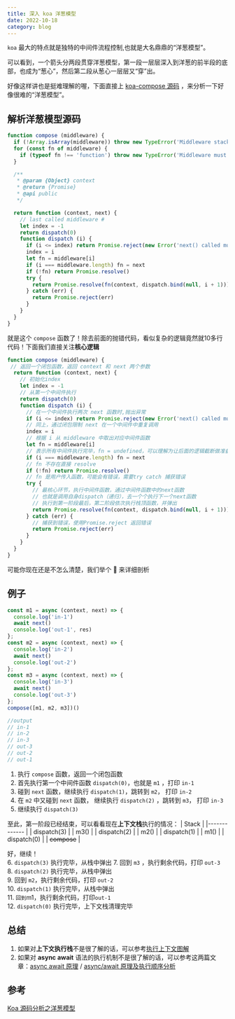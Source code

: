 ```yaml
---
title: 深入 koa 洋葱模型
date: 2022-10-18
category: blog
---
```


`koa` 最大的特点就是独特的中间件流程控制,也就是大名鼎鼎的“洋葱模型”。
<ImagePreview src='/img/onion.png' />

可以看到，一个箭头分两段贯穿洋葱模型，第一段一层层深入到洋葱的前半段的底部，也成为“葱心”，然后第二段从葱心一层层又“穿”出。  

好像这样讲也是挺难理解的喔，下面直接上 [koa-compose 源码](https://github.com/koajs/compose/blob/master/index.js) ，来分析一下好像很难的“洋葱模型”。
## 解析洋葱模型源码

```js showLineNumbers
function compose (middleware) {
  if (!Array.isArray(middleware)) throw new TypeError('Middleware stack must be an array!')
  for (const fn of middleware) {
    if (typeof fn !== 'function') throw new TypeError('Middleware must be composed of functions!')
  }

  /**
   * @param {Object} context
   * @return {Promise}
   * @api public
   */

  return function (context, next) {
    // last called middleware #
    let index = -1
    return dispatch(0)
    function dispatch (i) {
      if (i <= index) return Promise.reject(new Error('next() called multiple times'))
      index = i
      let fn = middleware[i]
      if (i === middleware.length) fn = next
      if (!fn) return Promise.resolve()
      try {
        return Promise.resolve(fn(context, dispatch.bind(null, i + 1)))
      } catch (err) {
        return Promise.reject(err)
      }
    }
  }
}
```

就是这个 `compose` 函数了！除去前面的抛错代码，看似复杂的逻辑竟然就10多行代码！下面我们直接关注**核心逻辑**  

```js showLineNumbers {22,23}
function compose (middleware) {
 // 返回一个闭包函数，返回 context 和 next 两个参数
  return function (context, next) {
    // 初始化index
    let index = -1
    // 从第一个中间件执行
    return dispatch(0)
    function dispatch (i) {
      // 在一个中间件执行两次 next 函数时,抛出异常
      if (i <= index) return Promise.reject(new Error('next() called multiple times'))
      // 同上，通过闭包限制 next 在一个中间件中重复调用
      index = i
      // 根据 i 从 middleware 中取出对应中间件函数
      let fn = middleware[i]
      // 表示所有中间件执行完毕，fn = undefined，可以理解为让后面的逻辑截断做准备
      if (i === middleware.length) fn = next
      // fn 不存在直接 resolve
      if (!fn) return Promise.resolve()
      // fn 是用户传入函数，可能会有错误，需要try catch 捕获错误
      try {
        // 最核心环节，执行中间件函数，通过中间件函数中的next函数
        // 也就是调用自身dispatch（递归），去一个个执行下一个next函数
        // 执行到第一阶段最后，第二阶段依次执行栈顶函数，并弹出
        return Promise.resolve(fn(context, dispatch.bind(null, i + 1)))
      } catch (err) {
        // 捕获到错误，使用Promise.reject 返回错误
        return Promise.reject(err)
      }
    }
  }
}
```
可能你现在还是不怎么清楚，我们举个 🌰 来详细剖析

## 例子
```js showLineNumbers
const m1 = async (context, next) => {
  console.log('in-1')
  await next()
  console.log('out-1', res)
};
const m2 = async (context, next) => {
  console.log('in-2')
  await next()
  console.log('out-2')
};
const m3 = async (context, next) => {
  console.log('in-3')
  await next()
  console.log('out-3')
};
compose([m1, m2, m3])()

//output
// in-1
// in-2
// in-3
// out-3
// out-2
// out-1
```
1. 执行 `compose` 函数，返回一个闭包函数  
2. 首先执行第一个中间件函数 `dispatch(0)`，也就是 `m1` ，打印 `in-1`  
3. 碰到 `next` 函数，继续执行 `dispatch(1)`，跳转到 `m2`， 打印 `in-2`  
4. 在 `m2` 中又碰到 `next` 函数， 继续执行 `dispatch(2)` ，跳转到 `m3`， 打印 `in-3`  
5. 继续执行 `dispatch(3)`  

至此，第一阶段已经结束，可以看看现在**上下文栈**执行的情况： 
| Stack        |
|------------- |
| dispatch(3)  |
| m3()         |
| dispatch(2)  |
| m2()         |
| dispatch(1)  |
| m1()         |
| dispatch(0)  |
| ~~compose~~  |

好，继续！  
6. `dispatch(3)` 执行完毕，从栈中弹出
7. 回到 `m3` ，执行剩余代码，打印 `out-3`  
8. `dispatch(2)` 执行完毕，从栈中弹出  
9. 回到 `m2`，执行剩余代码，打印 `out-2`  
10. `dispatch(1)` 执行完毕，从栈中弹出  
11. `回到`m1，执行剩余代码，打印`out-1`  
12. `dispatch(0)` 执行完毕，上下文栈清理完毕  
## 总结
1. 如果对**上下文执行栈**不是很了解的话，可以参考[执行上下文图解](https://www.jianshu.com/p/a6d37c77e8db)  
2. 如果对 **async await** 语法的执行机制不是很了解的话，可以参考这两篇文章：[async await 原理](https://juejin.cn/post/7007031572238958629) / [async/await 原理及执行顺序分析](https://juejin.cn/post/6844903988584775693)  

## 参考
[Koa 源码分析之洋葱模型](https://github.com/webfansplz/article/issues/10)
